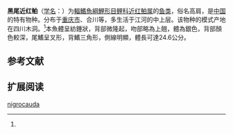 {{Speciesbox
| name = 黑尾近红鲌
| status = NE
| status_system = IUCN3.1
| image = 
| genus = Ancherythroculter
| species = nigrocauda
| authority = Yih et Woo, 1964<ref name='id5831'>{{cite web| url =http://www.bioinfo.cn/db05/BjdwSpecies.php?action=view&id=5831| title =黑尾近红鲌| work =中国动物物种编目数据库| publisher =中国科学院微生物研究所| author =中国科学院动物研究所| accessdate =2009-04-11| deadurl =yes| archiveurl =https://web.archive.org/web/20131203122335/http://www.bioinfo.cn/db05/BjdwSpecies.php?action=view| archivedate =2013-12-03}}</ref>
| synonyms = 
}}

'''黑尾近红鲌'''（[[学名|学名]]：{{lang|la|''Ancherythroculter nigrocauda''}}）为[[輻鰭魚綱|輻鰭魚綱]][[鯉形目|鯉形目]][[鲤科|鲤科]][[近红鲌属|近红鲌属]]的[[鱼类|鱼类]]，俗名高肩，是[[中国|中国]]的特有物种。分布于[[重庆市|重庆市]]、合川等，多生活于江河的中上层。该物种的模式产地在四川木洞。<ref name='id5831'/>本魚體呈紡錘狀，背部微隆起，吻部略為上翹，體為銀色，背部顏色較深，尾鰭呈叉形，背鰭三角形，側線明顯，體長可達24.6公分。

== 参考文献 ==
{{reflist}}

== 扩展阅读 ==
{{refbegin}}
{{wikispecies-inline|Ancherythroculter nigrocauda|黑尾近红鲌}}
{{refend}}
{{Taxonbar|from=Q5508292}}

[[Category:近红鲌属|nigrocauda]]


{{鯉形目小作品}}